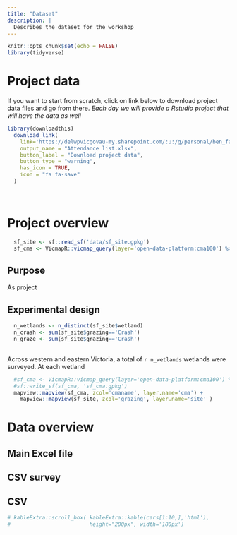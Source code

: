 ```yaml
---
title: "Dataset"
description: |
  Describes the dataset for the workshop
---
```



```r
knitr::opts_chunk$set(echo = FALSE)
library(tidyverse)
```

# Project data

If you want to start from scratch, click on link below to download project data files and go from there. _Each day we will provide a Rstudio project that will have the data as well_


```r
library(downloadthis)
  download_link(
    link='https://delwpvicgovau-my.sharepoint.com/:u:/g/personal/ben_fanson_deeca_vic_gov_au/ET-SqpFmklhNqbUxXAwmHcMBWR2OtEDry-OVXha4fsJ5dg?e=cVKgEY',
    output_name = "Attendance list.xlsx",
    button_label = "Download project data",
    button_type = "warning",
    has_icon = TRUE,
    icon = "fa fa-save"
  )
```

<br>

# Project overview
```r
  sf_site <- sf::read_sf('data/sf_site.gpkg')
  sf_cma <- VicmapR::vicmap_query(layer='open-data-platform:cma100') %>% collect()


```

## Purpose

As project


## Experimental design

```r
  n_wetlands <- n_distinct(sf_site$wetland)
  n_crash <- sum(sf_site$grazing=='Crash')
  n_graze <- sum(sf_site$grazing=='Crash')
  
```
Across western and eastern Victoria, a total of `r n_wetlands` wetlands were surveyed.  At each wetland




```r
  #sf_cma <- VicmapR::vicmap_query(layer='open-data-platform:cma100') %>% collect()
  #sf::write_sf(sf_cma, 'sf_cma.gpkg')
  mapview::mapview(sf_cma, zcol='cmaname', layer.name='cma') + 
    mapview::mapview(sf_site, zcol='grazing', layer.name='site' )

```


# Data overview

## Main Excel file


## CSV survey


## CSV 


```r

# kableExtra::scroll_box( kableExtra::kable(cars[1:10,],'html'),
#                         height="200px", width='180px')


```




